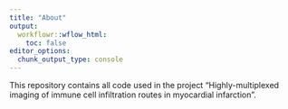 ```yaml
---
title: "About"
output:
  workflowr::wflow_html:
    toc: false
editor_options:
  chunk_output_type: console
---
```


This repository contains all code used in the project "Highly-multiplexed imaging of immune cell infiltration routes in myocardial infarction".
